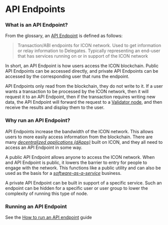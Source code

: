 # API Endpoints

### What is an API Endpoint? <a href="#why-should-i-run-an-ethereum-node" id="why-should-i-run-an-ethereum-node"></a>

From the glossary, an [API Endpoint](https://icon.community/glossary/api-endpoint/) is defined as follows:

> Transaction/ABI endpoints for ICON network. Used to get information or relay information to Delegates. Typically representing an end-user that has services running on or in support of the ICON network

In short, an API Endpoint is how users access the ICON blockchain. Public API Endpoints can be accessed directly, and private API Endpoints can be accessed by the corresponding user that runs the endpoint.

API Endpoints only read from the blockchain, they do not write to it. If a user wants a transaction to be processed by the ICON network, then it will request it to an API Endpoint, then if the transaction requires writing new data, the API Endpoint will forward the request to a [Validator node](validator-nodes.md), and then receive the results and display them to the user.

### Why run an API Endpoint?

API Endpoints increase the bandwidth of the ICON network. This allows users to more easily access information from the blockchain. There are many [_decentralized applications (dApps)_](/concepts/decentralized-applications-dapps) built on ICON, and they all need to access an API Endpoint in some way.

A public API Endpoint allows anyone to access the ICON network. When and API Endpoint is public, it lowers the barrier to entry for people to engage with the network. This functions like a public utility and can also be used as the basis for a [_software-as-a-service_](https://en.wikipedia.org/wiki/Software\_as\_a\_service) business.

A private API Endpoint can be built in support of a specific service. Such an endpoint can be hidden for a specific user or user group to lower the complexity of running this type of node.

### Running an API Endpoint

See the [How to run an API endpoint](../../getting-started/how-to-run-an-api-endpoint.md) guide
